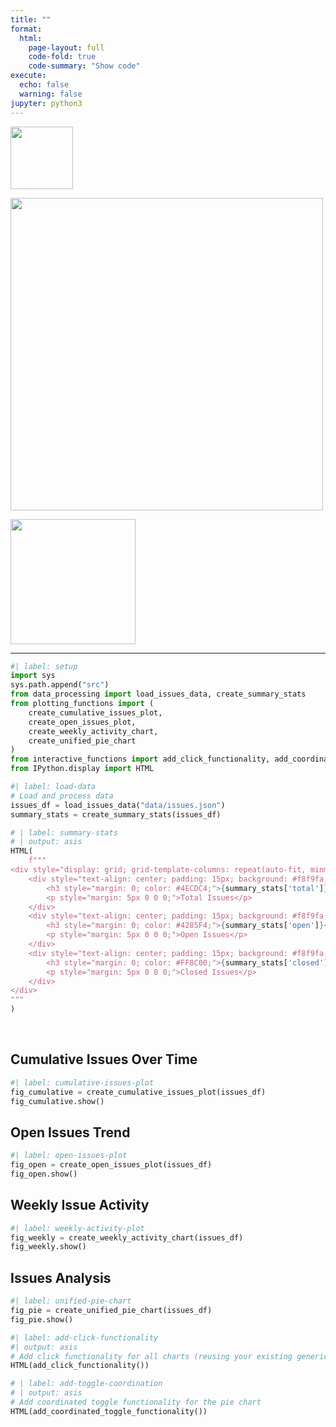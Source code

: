 ```yaml
---
title: ""
format:
  html:
    page-layout: full
    code-fold: true
    code-summary: "Show code"
execute:
  echo: false
  warning: false
jupyter: python3
---
```


:::: {.header-logos}
::: {.grid}
::: {.g-col-2 .d-flex .justify-content-center .align-items-center}
![](images/uidaho_logo.png){width=100px}
:::
::: {.g-col-7 .d-flex .justify-content-center .align-items-center}
![](images/vandalizer_logo.png){width=500px}
:::
::: {.g-col-3 .d-flex .justify-content-center .align-items-center}
![](images/suu_logo.png){width=200px}
:::
:::
::::
---

```python
#| label: setup
import sys
sys.path.append("src")
from data_processing import load_issues_data, create_summary_stats
from plotting_functions import (
    create_cumulative_issues_plot,
    create_open_issues_plot,
    create_weekly_activity_chart,
    create_unified_pie_chart
)
from interactive_functions import add_click_functionality, add_coordinated_toggle_functionality
from IPython.display import HTML
```

```python
#| label: load-data
# Load and process data
issues_df = load_issues_data("data/issues.json")
summary_stats = create_summary_stats(issues_df)
```

```python
# | label: summary-stats
# | output: asis
HTML(
    f"""
<div style="display: grid; grid-template-columns: repeat(auto-fit, minmax(200px, 1fr)); gap: 20px; margin-bottom: 40px;">
    <div style="text-align: center; padding: 15px; background: #f8f9fa; border-radius: 8px;">
        <h3 style="margin: 0; color: #4ECDC4;">{summary_stats['total']}</h3>
        <p style="margin: 5px 0 0 0;">Total Issues</p>
    </div>
    <div style="text-align: center; padding: 15px; background: #f8f9fa; border-radius: 8px;">
        <h3 style="margin: 0; color: #4285F4;">{summary_stats['open']}</h3>
        <p style="margin: 5px 0 0 0;">Open Issues</p>
    </div>
    <div style="text-align: center; padding: 15px; background: #f8f9fa; border-radius: 8px;">
        <h3 style="margin: 0; color: #FF8C00;">{summary_stats['closed']}</h3>
        <p style="margin: 5px 0 0 0;">Closed Issues</p>
    </div>
</div>
"""
)
```

<br>

## Cumulative Issues Over Time

```python
#| label: cumulative-issues-plot
fig_cumulative = create_cumulative_issues_plot(issues_df)
fig_cumulative.show()
```

## Open Issues Trend

```python
#| label: open-issues-plot
fig_open = create_open_issues_plot(issues_df)
fig_open.show()
```

## Weekly Issue Activity

```python
#| label: weekly-activity-plot
fig_weekly = create_weekly_activity_chart(issues_df)
fig_weekly.show()
```

## Issues Analysis

```python
#| label: unified-pie-chart
fig_pie = create_unified_pie_chart(issues_df)
fig_pie.show()
```

```python
#| label: add-click-functionality
#| output: asis
# Add click functionality for all charts (reusing your existing generic function)
HTML(add_click_functionality())
```

```python
# | label: add-toggle-coordination
# | output: asis
# Add coordinated toggle functionality for the pie chart
HTML(add_coordinated_toggle_functionality())
```
